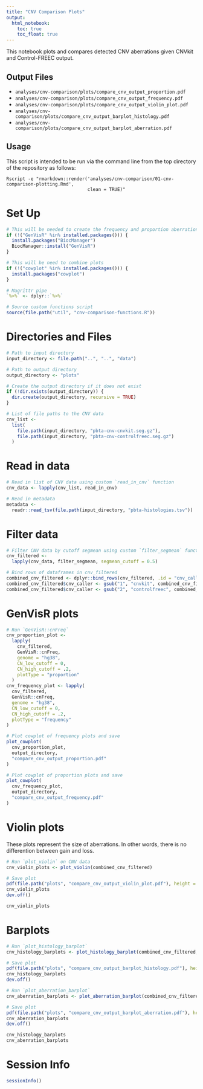 ```yaml
---
title: "CNV Comparison Plots"
output:   
  html_notebook: 
    toc: true
    toc_float: true
---
```


This notebook plots and compares detected CNV aberrations given CNVkit and 
Control-FREEC output.

## Output Files

- `analyses/cnv-comparison/plots/compare_cnv_output_proportion.pdf`
- `analyses/cnv-comparison/plots/compare_cnv_output_frequency.pdf`
- `analyses/cnv-comparison/plots/compare_cnv_output_violin_plot.pdf`
- `analyses/cnv-comparison/plots/compare_cnv_output_barplot_histology.pdf`
- `analyses/cnv-comparison/plots/compare_cnv_output_barplot_aberration.pdf`

## Usage

This script is intended to be run via the command line from the top directory
of the repository as follows:

```
Rscript -e "rmarkdown::render('analyses/cnv-comparison/01-cnv-comparison-plotting.Rmd', 
                              clean = TRUE)"
```

# Set Up

```r
# This will be needed to create the frequency and proportion aberration plots 
if (!("GenVisR" %in% installed.packages())) {
  install.packages("BiocManager")
  BiocManager::install("GenVisR")
}

# This will be need to combine plots 
if (!("cowplot" %in% installed.packages())) {
  install.packages("cowplot")
}

# Magrittr pipe
`%>%` <- dplyr::`%>%`

# Source custom functions script
source(file.path("util", "cnv-comparison-functions.R"))
```

# Directories and Files

```r
# Path to input directory
input_directory <- file.path("..", "..", "data")

# Path to output directory
output_directory <- "plots"

# Create the output directory if it does not exist
if (!dir.exists(output_directory)) {
  dir.create(output_directory, recursive = TRUE)
}

# List of file paths to the CNV data 
cnv_list <-
  list(
    file.path(input_directory, "pbta-cnv-cnvkit.seg.gz"),
    file.path(input_directory, "pbta-cnv-controlfreec.seg.gz")
  )
```

# Read in data 

```r
# Read in list of CNV data using custom `read_in_cnv` function
cnv_data <- lapply(cnv_list, read_in_cnv)

# Read in metadata
metadata <-
  readr::read_tsv(file.path(input_directory, "pbta-histologies.tsv"))
```

# Filter data

```r
# Filter CNV data by cutoff segmean using custom `filter_segmean` function
cnv_filtered <-
  lapply(cnv_data, filter_segmean, segmean_cutoff = 0.5)

# Bind rows of dataframes in cnv_filtered
combined_cnv_filtered <- dplyr::bind_rows(cnv_filtered, .id = "cnv_caller") 
combined_cnv_filtered$cnv_caller <- gsub("1", "cnvkit", combined_cnv_filtered$cnv_caller)
combined_cnv_filtered$cnv_caller <- gsub("2", "controlfreec", combined_cnv_filtered$cnv_caller)
```

# GenVisR plots

```r
# Run `GenVisR::cnFreq` 
cnv_proportion_plot <-
  lapply(
    cnv_filtered,
    GenVisR::cnFreq,
    genome = "hg38",
    CN_low_cutoff = 0,
    CN_high_cutoff = .2,
    plotType = "proportion"
  )
cnv_frequency_plot <- lapply(
  cnv_filtered,
  GenVisR::cnFreq,
  genome = "hg38",
  CN_low_cutoff = 0,
  CN_high_cutoff = .2,
  plotType = "frequency"
)

# Plot cowplot of frequency plots and save
plot_cowplot(
  cnv_proportion_plot,
  output_directory,
  "compare_cnv_output_proportion.pdf"
)

# Plot cowplot of proportion plots and save
plot_cowplot(
  cnv_frequency_plot,
  output_directory,
  "compare_cnv_output_frequency.pdf"
)
```

# Violin plots

These plots represent the size of aberrations. In other words, there is no 
differention between gain and loss. 
```r
# Run `plot_violin` on CNV data
cnv_violin_plots <- plot_violin(combined_cnv_filtered)

# Save plot
pdf(file.path("plots", "compare_cnv_output_violin_plot.pdf"), height = 12, width = 30)
cnv_violin_plots
dev.off()

cnv_violin_plots
```

# Barplots

```r
# Run `plot_histology_barplot`
cnv_histology_barplots <- plot_histology_barplot(combined_cnv_filtered, metadata)

# Save plot
pdf(file.path("plots", "compare_cnv_output_barplot_histology.pdf"), height = 12, width = 30)
cnv_histology_barplots
dev.off()

# Run `plot_aberration_barplot`
cnv_aberration_barplots <- plot_aberration_barplot(combined_cnv_filtered)

# Save plot
pdf(file.path("plots", "compare_cnv_output_barplot_aberration.pdf"), height = 12, width = 30)
cnv_aberration_barplots
dev.off()

cnv_histology_barplots
cnv_aberration_barplots
```

# Session Info

```r
sessionInfo()
```

